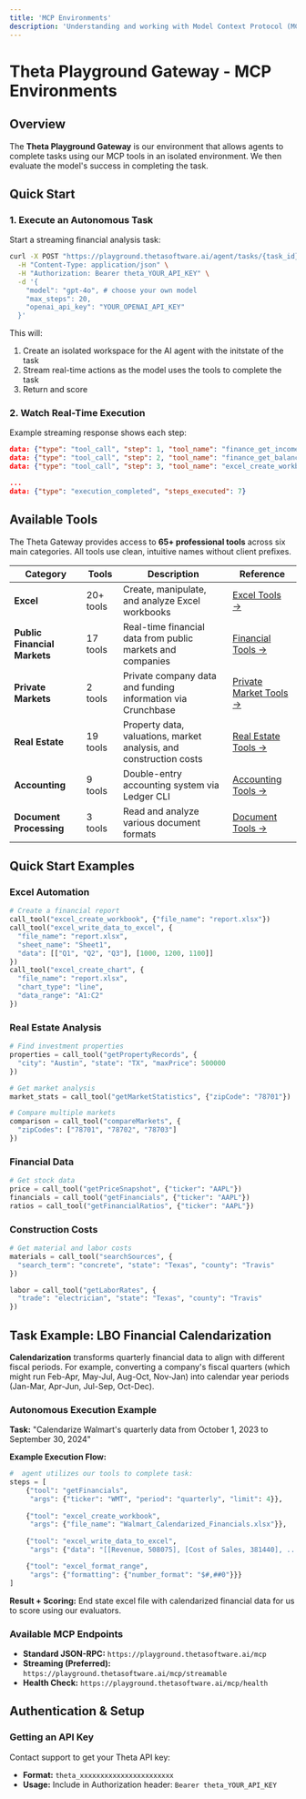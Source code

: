 ```yaml
---
title: 'MCP Environments'
description: 'Understanding and working with Model Context Protocol (MCP) environments in the Theta Playground Gateway'
---
```


# Theta Playground Gateway - MCP Environments

## Overview

The **Theta Playground Gateway** is our environment that allows agents to complete tasks using our MCP tools in an isolated environment. We then evaluate the model's success in completing the task.

## Quick Start

### 1. Execute an Autonomous Task

Start a streaming financial analysis task:

```bash
curl -X POST "https://playground.thetasoftware.ai/agent/tasks/{task_id}/execute/stream" \
  -H "Content-Type: application/json" \
  -H "Authorization: Bearer theta_YOUR_API_KEY" \
  -d '{
    "model": "gpt-4o", # choose your own model
    "max_steps": 20,
    "openai_api_key": "YOUR_OPENAI_API_KEY"
  }'
```

This will:
1. Create an isolated workspace for the AI agent with the initstate of the task
2. Stream real-time actions as the model uses the tools to complete the task
3. Return and score

### 2. Watch Real-Time Execution

Example streaming response shows each step:
```json
data: {"type": "tool_call", "step": 1, "tool_name": "finance_get_income_statements", "arguments": {"ticker": "WMT", "period": "quarterly", "limit": 4}}
data: {"type": "tool_call", "step": 2, "tool_name": "finance_get_balance_sheets", "arguments": {"ticker": "WMT", "period": "quarterly", "limit": 4}}
data: {"type": "tool_call", "step": 3, "tool_name": "excel_create_workbook", "arguments": {"filepath": "Walmart_Calendarized_Financials.xlsx"}}

...
data: {"type": "execution_completed", "steps_executed": 7}
```

## Available Tools

The Theta Gateway provides access to **65+ professional tools** across six main categories. All tools use clean, intuitive names without client prefixes.

| Category | Tools | Description | Reference |
|----------|-------|-------------|-----------|
| **Excel** | 20+ tools | Create, manipulate, and analyze Excel workbooks | [Excel Tools →](/excel-tools) |
| **Public Financial Markets** | 17 tools | Real-time financial data from public markets and companies | [Financial Tools →](/financial-tools) |
| **Private Markets** | 2 tools | Private company data and funding information via Crunchbase | [Private Market Tools →](/private-market-tools) |
| **Real Estate** | 19 tools | Property data, valuations, market analysis, and construction costs | [Real Estate Tools →](/real-estate-tools) |
| **Accounting** | 9 tools | Double-entry accounting system via Ledger CLI | [Accounting Tools →](/accounting-tools) |
| **Document Processing** | 3 tools | Read and analyze various document formats | [Document Tools →](/document-tools) |

## Quick Start Examples

### Excel Automation
```python
# Create a financial report
call_tool("excel_create_workbook", {"file_name": "report.xlsx"})
call_tool("excel_write_data_to_excel", {
  "file_name": "report.xlsx", 
  "sheet_name": "Sheet1",
  "data": [["Q1", "Q2", "Q3"], [1000, 1200, 1100]]
})
call_tool("excel_create_chart", {
  "file_name": "report.xlsx",
  "chart_type": "line", 
  "data_range": "A1:C2"
})
```

### Real Estate Analysis
```python
# Find investment properties
properties = call_tool("getPropertyRecords", {
  "city": "Austin", "state": "TX", "maxPrice": 500000
})

# Get market analysis
market_stats = call_tool("getMarketStatistics", {"zipCode": "78701"})

# Compare multiple markets
comparison = call_tool("compareMarkets", {
  "zipCodes": ["78701", "78702", "78703"]
})
```

### Financial Data
```python
# Get stock data
price = call_tool("getPriceSnapshot", {"ticker": "AAPL"})
financials = call_tool("getFinancials", {"ticker": "AAPL"})
ratios = call_tool("getFinancialRatios", {"ticker": "AAPL"})
```

### Construction Costs
```python
# Get material and labor costs
materials = call_tool("searchSources", {
  "search_term": "concrete", "state": "Texas", "county": "Travis"
})

labor = call_tool("getLaborRates", {
  "trade": "electrician", "state": "Texas", "county": "Travis"
})
```

## Task Example: LBO Financial Calendarization

**Calendarization** transforms quarterly financial data to align with different fiscal periods. For example, converting a company's fiscal quarters (which might run Feb-Apr, May-Jul, Aug-Oct, Nov-Jan) into calendar year periods (Jan-Mar, Apr-Jun, Jul-Sep, Oct-Dec).

### Autonomous Execution Example

**Task:** "Calendarize Walmart's quarterly data from October 1, 2023 to September 30, 2024"

**Example Execution Flow:**
```python
#  agent utilizes our tools to complete task:
steps = [
    {"tool": "getFinancials", 
     "args": {"ticker": "WMT", "period": "quarterly", "limit": 4}},
    
    {"tool": "excel_create_workbook", 
     "args": {"file_name": "Walmart_Calendarized_Financials.xlsx"}},
    
    {"tool": "excel_write_data_to_excel", 
     "args": {"data": "[[Revenue, 508075], [Cost of Sales, 381440], ...]"}},

    {"tool": "excel_format_range", 
     "args": {"formatting": {"number_format": "$#,##0"}}}
]
```

**Result + Scoring:** End state excel file with calendarized financial data for us to score using our evaluators.

### Available MCP Endpoints

- **Standard JSON-RPC:** `https://playground.thetasoftware.ai/mcp`
- **Streaming (Preferred):** `https://playground.thetasoftware.ai/mcp/streamable`
- **Health Check:** `https://playground.thetasoftware.ai/mcp/health`

## Authentication & Setup

### Getting an API Key

Contact support to get your Theta API key:
- **Format:** `theta_xxxxxxxxxxxxxxxxxxxxxxx`
- **Usage:** Include in Authorization header: `Bearer theta_YOUR_API_KEY`
